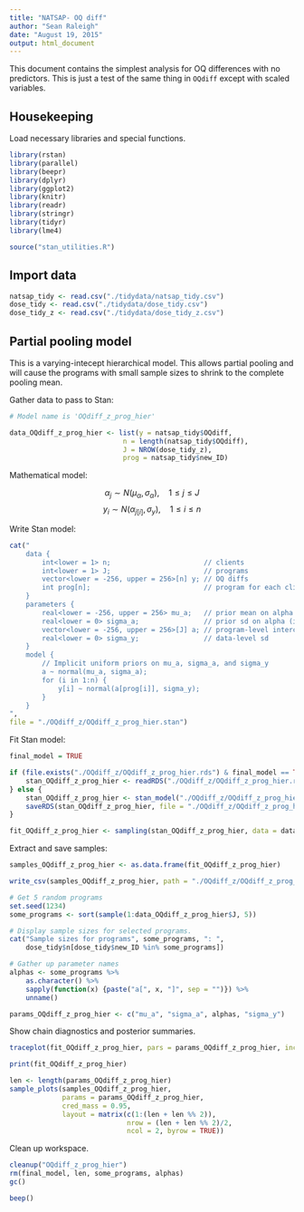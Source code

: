 ```yaml
---
title: "NATSAP- OQ diff"
author: "Sean Raleigh"
date: "August 19, 2015"
output: html_document
---
```


This document contains the simplest analysis for OQ differences with no predictors. This is just a test of the same thing in `OQdiff` except with scaled variables.

## Housekeeping

Load necessary libraries and special functions.

```r
library(rstan)
library(parallel)
library(beepr)
library(dplyr)
library(ggplot2)
library(knitr)
library(readr)
library(stringr)
library(tidyr)
library(lme4)
```

```r
source("stan_utilities.R")
```


## Import data

```r
natsap_tidy <- read.csv("./tidydata/natsap_tidy.csv")
dose_tidy <- read.csv("./tidydata/dose_tidy.csv")
dose_tidy_z <- read.csv("./tidydata/dose_tidy_z.csv")
```


## Partial pooling model

This is a varying-intecept hierarchical model. This allows partial pooling and will cause the programs with small sample sizes to shrink to the complete pooling mean.

Gather data to pass to Stan:

```r
# Model name is 'OQdiff_z_prog_hier'

data_OQdiff_z_prog_hier <- list(y = natsap_tidy$OQdiff,
                            n = length(natsap_tidy$OQdiff),
                            J = NROW(dose_tidy_z),
                            prog = natsap_tidy$new_ID)
```

Mathematical model:

$$ \alpha_{j} \sim N\left(\mu_{\alpha}, \sigma_{\alpha}\right), \quad 1 \leq j \leq J $$
$$ y_{i} \sim N\left(\alpha_{j[i]}, \sigma_{y}\right), \quad 1 \leq i \leq n $$

Write Stan model:

```r
cat("
    data {
        int<lower = 1> n;                       // clients
        int<lower = 1> J;                       // programs
        vector<lower = -256, upper = 256>[n] y; // OQ diffs
        int prog[n];                            // program for each client
    }
    parameters {
        real<lower = -256, upper = 256> mu_a;   // prior mean on alpha (intercepts)
        real<lower = 0> sigma_a;                // prior sd on alpha (intercepts)
        vector<lower = -256, upper = 256>[J] a; // program-level intercepts
        real<lower = 0> sigma_y;                // data-level sd
    }
    model {
        // Implicit uniform priors on mu_a, sigma_a, and sigma_y
        a ~ normal(mu_a, sigma_a);
        for (i in 1:n) {
            y[i] ~ normal(a[prog[i]], sigma_y);
        }
    }
",
file = "./OQdiff_z/OQdiff_z_prog_hier.stan")
```

Fit Stan model:

```r
final_model = TRUE

if (file.exists("./OQdiff_z/OQdiff_z_prog_hier.rds") & final_model == TRUE) {
    stan_OQdiff_z_prog_hier <- readRDS("./OQdiff_z/OQdiff_z_prog_hier.rds")
} else {
    stan_OQdiff_z_prog_hier <- stan_model("./OQdiff_z/OQdiff_z_prog_hier.stan")
    saveRDS(stan_OQdiff_z_prog_hier, file = "./OQdiff_z/OQdiff_z_prog_hier.rds")
}

fit_OQdiff_z_prog_hier <- sampling(stan_OQdiff_z_prog_hier, data = data_OQdiff_z_prog_hier)
```

Extract and save samples:

```r
samples_OQdiff_z_prog_hier <- as.data.frame(fit_OQdiff_z_prog_hier)

write_csv(samples_OQdiff_z_prog_hier, path = "./OQdiff_z/OQdiff_z_prog_hier.csv")

# Get 5 random programs
set.seed(1234)
some_programs <- sort(sample(1:data_OQdiff_z_prog_hier$J, 5))

# Display sample sizes for selected programs.
cat("Sample sizes for programs", some_programs, ": ",
    dose_tidy$n[dose_tidy$new_ID %in% some_programs])

# Gather up parameter names
alphas <- some_programs %>%
    as.character() %>%
    sapply(function(x) {paste("a[", x, "]", sep = "")}) %>%
    unname()

params_OQdiff_z_prog_hier <- c("mu_a", "sigma_a", alphas, "sigma_y")
```

Show chain diagnostics and posterior summaries.

```r
traceplot(fit_OQdiff_z_prog_hier, pars = params_OQdiff_z_prog_hier, inc_warmup = FALSE)

print(fit_OQdiff_z_prog_hier)

len <- length(params_OQdiff_z_prog_hier)
sample_plots(samples_OQdiff_z_prog_hier,
             params = params_OQdiff_z_prog_hier,
             cred_mass = 0.95,
             layout = matrix(c(1:(len + len %% 2)),
                             nrow = (len + len %% 2)/2,
                             ncol = 2, byrow = TRUE))
```

Clean up workspace.

```r
cleanup("OQdiff_z_prog_hier")
rm(final_model, len, some_programs, alphas)
gc()
```


```r
beep()
```
